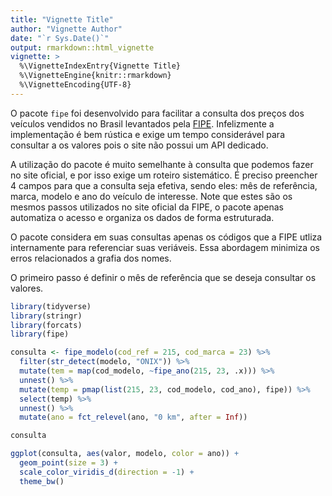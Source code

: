 ```yaml
---
title: "Vignette Title"
author: "Vignette Author"
date: "`r Sys.Date()`"
output: rmarkdown::html_vignette
vignette: >
  %\VignetteIndexEntry{Vignette Title}
  %\VignetteEngine{knitr::rmarkdown}
  %\VignetteEncoding{UTF-8}
---
```


O pacote `fipe` foi desenvolvido para facilitar a consulta dos preços dos veículos vendidos no Brasil levantados pela [FIPE](http://www.fipe.org.br/). Infelizmente a implementação é bem rústica e exige um tempo considerável para consultar a os valores pois o site não possui um API dedicado. 

A utilização do pacote é muito semelhante à consulta que podemos fazer no site oficial, e por isso exige um roteiro sistemático. É preciso preencher 4 campos para que a consulta seja efetiva, sendo eles: mês de referência, marca, modelo e ano do veículo de interesse. Note que estes são os mesmos passos utilizados no site oficial da FIPE, o pacote apenas automatiza o acesso e organiza os dados de forma estruturada.

O pacote considera em suas consultas apenas os códigos que a FIPE utliza internamente para referenciar suas veriáveis. Essa abordagem minimiza os erros relacionados a grafia dos nomes.

O primeiro passo é definir o mês de referência que se deseja consultar os valores.


```r
library(tidyverse)
library(stringr)
library(forcats)
library(fipe)
```

```r
consulta <- fipe_modelo(cod_ref = 215, cod_marca = 23) %>% 
  filter(str_detect(modelo, "ONIX")) %>%
  mutate(tem = map(cod_modelo, ~fipe_ano(215, 23, .x))) %>% 
  unnest() %>% 
  mutate(temp = pmap(list(215, 23, cod_modelo, cod_ano), fipe)) %>% 
  select(temp) %>% 
  unnest() %>% 
  mutate(ano = fct_relevel(ano, "0 km", after = Inf))

consulta
```

```r
ggplot(consulta, aes(valor, modelo, color = ano)) +
  geom_point(size = 3) +
  scale_color_viridis_d(direction = -1) +    
  theme_bw()
```


